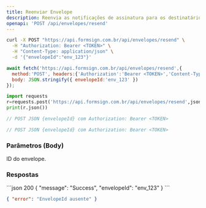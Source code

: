 ```yaml
---
title: Reenviar Envelope
description: Reenvia as notificações de assinatura para os destinatários do envelope.
openapi: 'POST /api/envelopes/resend'
---
```


<CodeGroup>

```bash cURL
curl -X POST "https://api.formsign.com.br/api/envelopes/resend" \
  -H "Authorization: Bearer <TOKEN>" \
  -H "Content-Type: application/json" \
  -d '{"envelopeId":"env_123"}'
```

```javascript JavaScript
await fetch('https://api.formsign.com.br/api/envelopes/resend',{
  method:'POST', headers:{'Authorization':'Bearer <TOKEN>','Content-Type':'application/json'},
  body: JSON.stringify({ envelopeId:'env_123' })
});
```

```python Python
import requests
r=requests.post('https://api.formsign.com.br/api/envelopes/resend',json={'envelopeId':'env_123'},headers={'Authorization':'Bearer <TOKEN>'})
print(r.json())
```

```go Go
// POST JSON {envelopeId} com Authorization: Bearer <TOKEN>
```

```java Java
// POST JSON {envelopeId} com Authorization: Bearer <TOKEN>
```

</CodeGroup>

### Parâmetros (Body)
<ParamField body="envelopeId" type="string" required>ID do envelope.</ParamField>

### Respostas
<ResponseExample>
```json 200
{ "message": "Success", "envelopeId": "env_123" }
```

```json 400
{ "error": "EnvelopeId ausente" }
```
</ResponseExample>
